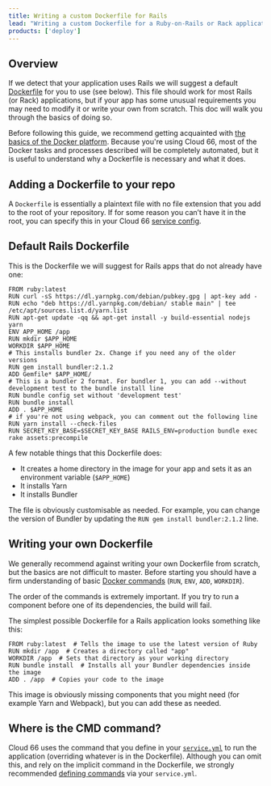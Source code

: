 ```yaml
---
title: Writing a custom Dockerfile for Rails
lead: "Writing a custom Dockerfile for a Ruby-on-Rails or Rack application"
products: ['deploy']
---
```


## Overview

If we detect that your application uses Rails we will suggest a default [Dockerfile](/:product/:version?/build-and-config/writing-a-dockerfile) for you to use (see below). This file should work for most Rails (or Rack) applications, but if your app has some unusual requirements you may need to modify it or write your own from scratch. This doc will walk you through the basics of doing so.

Before following this guide, we recommend getting acquainted with [the basics of the Docker platform](https://docs.docker.com/get-started/overview/). Because you're using Cloud 66, most of the Docker tasks and processes described will be completely automated, but it is useful to understand why a Dockerfile is necessary and what it does.

## Adding a Dockerfile to your repo

A `Dockerfile` is essentially a plaintext file with no file extension that you add to the root of your repository. If for some reason you can’t have it in the root, you can specify this in your Cloud 66 [service config](/:product/:version?/build-and-config/writing-a-dockerfile#putting-a-dockerfile-in-a-sub-directory).

## Default Rails Dockerfile

This is the Dockerfile we will suggest for Rails apps that do not already have one:

```docker
FROM ruby:latest
RUN curl -sS https://dl.yarnpkg.com/debian/pubkey.gpg | apt-key add -
RUN echo "deb https://dl.yarnpkg.com/debian/ stable main" | tee /etc/apt/sources.list.d/yarn.list
RUN apt-get update -qq && apt-get install -y build-essential nodejs yarn 
ENV APP_HOME /app
RUN mkdir $APP_HOME
WORKDIR $APP_HOME
# This installs bundler 2x. Change if you need any of the older versions
RUN gem install bundler:2.1.2
ADD Gemfile* $APP_HOME/
# This is a bundler 2 format. For bundler 1, you can add --without development test to the bundle install line
RUN bundle config set without 'development test'
RUN bundle install
ADD . $APP_HOME
# if you're not using webpack, you can comment out the following line
RUN yarn install --check-files
RUN SECRET_KEY_BASE=$SECRET_KEY_BASE RAILS_ENV=production bundle exec rake assets:precompile
```

A few notable things that this Dockerfile does:

- It creates a home directory in the image for your app and sets it as an environment variable (`$APP_HOME`)
- It installs Yarn
- It installs Bundler

The file is obviously customisable as needed. For example, you can change the version of Bundler by updating the `RUN gem install bundler:2.1.2` line. 

## Writing your own Dockerfile

We generally recommend against writing your own Dockerfile from scratch, but the basics are not difficult to master. Before starting you should have a firm understanding of basic [Docker commands](https://docs.docker.com/engine/reference/builder/) (`RUN`, `ENV`, `ADD`, `WORKDIR`).

The order of the commands is extremely important. If you try to run a component before one of its dependencies, the build will fail.

The simplest possible Dockerfile for a Rails application looks something like this:

```docker
FROM ruby:latest  # Tells the image to use the latest version of Ruby
RUN mkdir /app  # Creates a directory called "app"
WORKDIR /app  # Sets that directory as your working directory
RUN bundle install  # Installs all your Bundler dependencies inside the image
ADD . /app  # Copies your code to the image
```

This image is obviously missing components that you might need (for example Yarn and Webpack), but you can add these as needed. 

## Where is the CMD command?

Cloud 66 uses the command that you define in your [`service.yml`](/:product/:version?/build-and-config/docker-service-configuration) to run the application (overriding whatever is in the Dockerfile). Although you can omit this, and rely on the implicit command in the Dockerfile, we strongly recommended [defining commands](/deploy/build-and-config/building-your-service#build-command) via your `service.yml`.